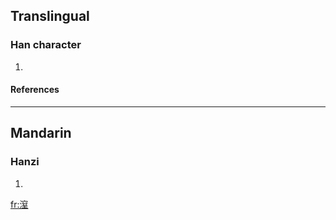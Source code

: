 ==Translingual==
===Han character===
{{Han char|rn=85|rad=水|as=11|sn=14|four=|canj=水十金土 (EJCG)}}
# {{defn|Han|sort=水11}}
====References====
{{Han ref|kx=0648.281|hdz=31731.021|uh=6F4C|ud=28492}}

----
==Mandarin==
===Hanzi===
{{cmn-hanzi|pin=[[zhì]] ([[zhi4]])|wg=chih<sup>4</sup>}}
# {{defn|Mandarin}}

[[fr:潌]]
